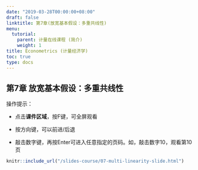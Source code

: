 ```yaml
---
date: "2019-03-28T00:00:00+08:00"
draft: false
linktitle: 第7章(放宽基本假设：多重共线性)
menu:
  tutorial:
    parent: 计量在线课程 (简介)
    weight: 1
title: Econometrics (计量经济学)
toc: true
type: docs
---
```


## 第7章 放宽基本假设：多重共线性

操作提示：


- 点击**课件区域**，按F键，可全屏观看

- 按方向键，可以前进/后退

- 敲击数字键，再按Enter可进入任意指定的页码。如，敲击数字10，观看第10页

```r
knitr::include_url("/slides-course/07-multi-linearity-slide.html")
```


